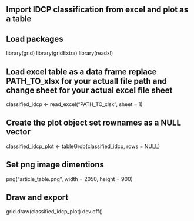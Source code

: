 ## Import IDCP classification from excel and plot as a table

## Load packages
library(grid)
library(gridExtra)
library(readxl)

## Load excel table as a data frame replace PATH_TO_xlsx for your actuall file path and change sheet for your actual excel file sheet
classified_idcp <- read_excel("PATH_TO_xlsx", sheet = 1)

## Create the plot object set rownames as a NULL vector
classified_idcp_plot <- tableGrob(classified_idcp, rows = NULL)

## Set png image dimentions
png("article_table.png", width = 2050, height = 900)

## Draw and export
grid.draw(classified_idcp_plot)
dev.off()
